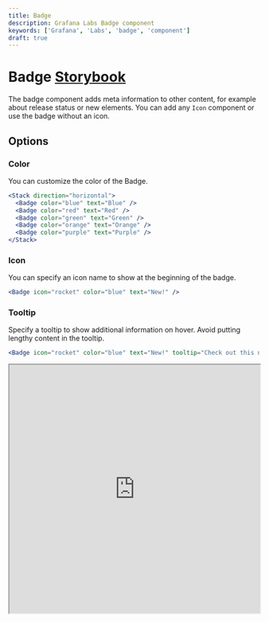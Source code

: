 ```yaml
---
title: Badge
description: Grafana Labs Badge component
keywords: ['Grafana', 'Labs', 'badge', 'component']
draft: true
---
```



# Badge <Badge text='draft' color='orange'></Badge> <a href='https://developers.grafana.com/ui/latest/index.html?path=/story/data-display-badge--basic' target='_blank' className='header-links'>Storybook <Icon name="external-link-alt"/> </a>

The badge component adds meta information to other content, for example about release status or new elements. You can add any `Icon` component or use the badge without an icon.

## Options

### Color

You can customize the color of the Badge.

```jsx live
<Stack direction="horizontal">
  <Badge color="blue" text="Blue" />
  <Badge color="red" text="Red" />
  <Badge color="green" text="Green" />
  <Badge color="orange" text="Orange" />
  <Badge color="purple" text="Purple" />
</Stack>
```

### Icon

You can specify an icon name to show at the beginning of the badge.

```jsx live
<Badge icon="rocket" color="blue" text="New!" />
```

### Tooltip

Specify a tooltip to show additional information on hover. Avoid putting lengthy content in the tooltip.

```jsx live
<Badge icon="rocket" color="blue" text="New!" tooltip="Check out this new feature!" />
```

<iframe
  src="https://developers.grafana.com/ui/latest/index.html?path=/story/data-display-badge--basic&full=1&shortcuts=false&singleStory=true"
  width="100%"
  height="500px"
></iframe>
